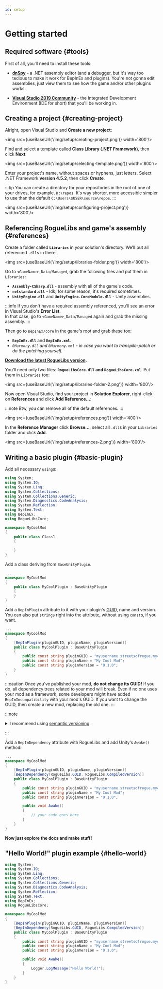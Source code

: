 ```yaml
---
id: setup
---
```


# Getting started


## Required software {#tools}

First of all, you'll need to install these tools:

- **[dnSpy](https://github.com/dnSpy/dnSpy/releases/latest)** - a .NET assembly editor (and a debugger, but it's way too tedious to make it work for BepInEx and plugins). You're not gonna edit assemblies, just view them to see how the game and/or other plugins works.

- **[Visual Studio 2019 Community](https://visualstudio.microsoft.com/downloads/)** - the Integrated Development Environment (IDE for short) that you'll be working in.

## Creating a project {#creating-project}

Alright, open Visual Studio and **Create a new project**:

<img src={useBaseUrl('/img/setup/creating-project.png')} width='800'/>

Find and select a template called **Class Library (.NET Framework)**, then click **Next**:

<img src={useBaseUrl('/img/setup/selecting-template.png')} width='800'/>

Enter your project's name, without spaces or hyphens, just letters. Select .NET Framework **version 4.5.2**, then click **Create**.

:::tip
You can create a directory for your repositories in the root of one of your drives, for example, `D:\repos`. It's way shorter, more accessible simpler to use than the default `C:\Users\$USER\source\repos`.
:::

<img src={useBaseUrl('/img/setup/configuring-project.png')} width='800'/>

## Referencing RogueLibs and game's assembly {#references}

Create a folder called **`Libraries`** in your solution's directory. We'll put all referenced `.dll`s in there.

<img src={useBaseUrl('/img/setup/libraries-folder.png')} width='800'/>

Go to `<GameName>_Data/Managed`, grab the following files and put them in `Libraries`:

- **`Assembly-CSharp.dll`** - assembly with all of the game's code.
- **`netstandard.dll`** - Idk, for some reason, it's required sometimes.
- **`UnityEngine.dll`** and **`UnityEngine.CoreModule.dll`** - Unity assemblies.

:::info
If you don't have a required assembly referenced, you'll see an error in Visual Studio's **Error List**.<br/>In that case, go to `<GameName>_Data/Managed` again and grab the missing assembly.
:::

Then go to `BepInEx/core` in the game's root and grab these too:

- **`BepInEx.dll`** and **`BepInEx.xml`**.
- *`0Harmony.dll` and `0Harmony.xml` - in case you want to transpile-patch or do the patching yourself.*

**[Download the latest RogueLibs version](https://github.com/Abbysssal/RogueLibs/releases).**

You'll need only two files: **`RogueLibsCore.dll` and `RogueLibsCore.xml`**. Put them in `Libraries` too:

<img src={useBaseUrl('/img/setup/libraries-folder-2.png')} width='800'/>

Now open Visual Studio, find your project in **Solution Explorer**, right-click on **References** and click **Add Reference...**:

:::note
Btw, you can remove all of the default references.
:::

<img src={useBaseUrl('/img/setup/references.png')} width='400'/>

In the **Reference Manager** click **Browse...**, select all `.dll`s in your `Libraries` folder and click **Add**.

<img src={useBaseUrl('/img/setup/references-2.png')} width='800'/>

## Writing a basic plugin {#basic-plugin}

Add all necessary `using`s:

```csharp {1-10} title="Class1.cs"
using System;
using System.IO;
using System.Linq;
using System.Collections;
using System.Collections.Generic;
using System.Diagnostics.CodeAnalysis;
using System.Reflection;
using System.Text;
using BepInEx;
using RogueLibsCore;

namespace MyCoolMod
{
    public class Class1
    {
        
    }
}
```

Add a class deriving from `BaseUnityPlugin`.

```csharp {4} title="MyCoolPlugin.cs"
...
namespace MyCoolMod
{
    public class MyCoolPlugin : BaseUnityPlugin
    {
    }
}
```

Add a `BepInPlugin` attribute to it with your plugin's <abbr title="Globally Unique Identifier">GUID</abbr>, name and version.<br/>You can also put `string`s right into the attribute, without using `const`s, if you want.

```csharp {4,7-9} title="MyCoolPlugin.cs"
...
namespace MyCoolMod
{
    [BepInPlugin(pluginGUID, pluginName, pluginVersion)]
    public class MyCoolPlugin : BaseUnityPlugin
    {
        public const string pluginGUID = "myusername.streetsofrogue.mycoolmod";
        public const string pluginName = "My Cool Mod";
        public const string pluginVersion = "0.1.0";
    }
}
```

:::caution
Once you've published your mod, **do not change its GUID!** If you do, all dependency trees related to your mod will break. Even if no one uses your mod as a framework, some developers  might have added `BepInIncompatibility` with your mod's GUID. If you want to change the GUID, then create a new mod, replacing the old one.
:::

:::note

<details>

<summary style={{cursor: 'pointer'}}>I recommend using <a href="https://semver.org">semantic versioning</a>.</summary>

The basic concept is to use 3 version components (major, minor and patch versions) instead of Microsoft's 4.
- **Major** version is incremented when your mod experiences drastic changes, that make other mods, that targeted the previous major version, incompatible with it. For example: RogueLibs was updated from v1.4.1 to v2.0.0, and [a Ton of Mutators](https://github.com/Abbysssal/aToM) mod, that targeted v1.2.0, became incompatible with the new version (although a Ton of Mutators can be [minor-updated](https://github.com/Abbysssal/aToM/releases/tag/v1.2) to target the new version).
- **Minor** version is incremented when you add new features or significant improvements. The plugin must still be compatible with mods, that targeted the previous minor version. For example: [ECTD](https://github.com/Abbysssal/ECTD) was updated from v2.8.0 to v2.9.0, introduced new functionality, but mods, that target v2.8.0 version of ECTD, will still work with new v2.9.0.
- **Patch** version is incremented when you make small improvements or fix bugs. The plugin must still be compatible with mods, that targeted the previous version. For example: [Bunny Mod](https://github.com/Freiling87/BunnyMod) was updated from v1.3.0 to v1.4.0, with a small bug. Later it was updated to v1.4.1, fixing the bug in the previous version.
- When a version contains pre-release identifiers, or when the major version is 0 (v0.1.2, v0.9.3), the version is considered to be **unstable**, which means that minor and patch updates can break public API. Use them in development or when you're not sure on the API yet.
- There are also **pre-release** identifiers (v1.2.3-alpha.2). You probably won't even need to use them. Usually, you'd want to use only one string and one numeric identifier:
  - Use **prealpha** identifier when the mod is in such early stages of development, that it might not even work at all.
  - Use **alpha** identifier when you're in the process of writing and testing the mod.
  - Use **beta** or **pre** identifier when the mod *kind of* works, but there's still a lot of work to do.
  - Use **rc** (**r**elease **c**andidate) identifier, when you think there's a chance it'll become a stable release.

  :::caution
  BepInEx uses `System.Version` to parse the version, so don't include pre-releases in the `BepInPlugin` attribute!
  :::

</details>

:::

Add a `BepInDependency` attribute with RogueLibs and add Unity's `Awake()` method:

```csharp {5,12-15} title="MyCoolPlugin.cs"
...
namespace MyCoolMod
{
    [BepInPlugin(pluginGUID, pluginName, pluginVersion)]
    [BepInDependency(RogueLibs.GUID, RogueLibs.CompiledVersion)]
    public class MyCoolPlugin : BaseUnityPlugin
    {
        public const string pluginGUID = "myusername.streetsofrogue.mycoolmod";
        public const string pluginName = "My Cool Mod";
        public const string pluginVersion = "0.1.0";

        public void Awake()
        {
            // your code goes here
        }
    }
}
```

**Now just explore the docs and make stuff!**

## "Hello World!" plugin example {#hello-world}

```csharp title="MyCoolPlugin.cs"
using System;
using System.IO;
using System.Linq;
using System.Collections;
using System.Collections.Generic;
using System.Diagnostics.CodeAnalysis;
using System.Reflection;
using System.Text;
using BepInEx;
using RogueLibsCore;

namespace MyCoolMod
{
    [BepInPlugin(pluginGUID, pluginName, pluginVersion)]
    [BepInDependency(RogueLibs.GUID, RogueLibs.CompiledVersion)]
    public class MyCoolPlugin : BaseUnityPlugin
    {
        public const string pluginGUID = "myusername.streetsofrogue.mycoolmod";
        public const string pluginName = "My Cool Mod";
        public const string pluginVersion = "0.1.0";

        public void Awake()
        {
            Logger.LogMessage("Hello World!");
        }
    }
}
```